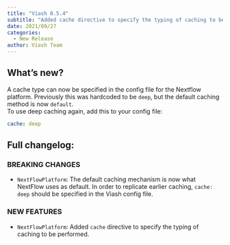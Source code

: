 ```yaml
---
title: "Viash 0.5.4"
subtitle: "Added cache directive to specify the typing of caching to be performed for the Nextflow platform"
date: 2021/09/27
categories:
  - New Release
author: Viash Team
---
```


## What's new?

A cache type can now be specified in the config file for the Nextflow platform. Previously this was hardcoded to be `deep`, but the default caching method is now `default`.  
To use deep caching again, add this to your config file:

```yaml
cache: deep
```

## Full changelog:

### BREAKING CHANGES

* `NextFlowPlatform`: The default caching mechanism is now what NextFlow uses as default. In order to replicate earlier caching, `cache: deep` should be specified in the Viash config file.

### NEW FEATURES

* `NextFlowPlatform`: Added `cache` directive to specify the typing of caching to be performed.

